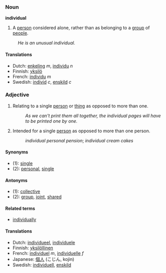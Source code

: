 === Noun ===
'''individual'''

#A [[person]] considered alone, rather than as belonging to a [[group]] of [[people]].
:''He is an unusual individual.''

==== Translations ====
*Dutch: [[enkeling]] ''m'', [[individu]] ''n''
*Finnish: [[yksilö]]
*French: [[individu]] ''m''
*Swedish: [[individ]] ''c'', [[enskild]] ''c''

=== Adjective ===
#Relating to a single [[person]] or [[thing]] as opposed to more than one.
#:''As we can't print them all together, the individual pages will have to be printed one by one.''
#Intended for a single [[person]] as opposed to more than one person.
#:''individual personal pension''; ''individual cream cakes''

====Synonyms====
*(1): [[single]]
*(2): [[personal]], [[single]]

====Antonyms====
*(1): [[collective]]
*(2): [[group]], [[joint]], [[shared]]

====Related terms====
*[[individually]]

==== Translations ====
*Dutch: [[individueel]], [[individuele]]
*Finnish: [[yksilöllinen]]
*French: [[individuel]] ''m'', [[individuelle]] ''f''
*Japanese: [[個人]] (こじん, kojin)
*Swedish: [[individuell]], [[enskild]]